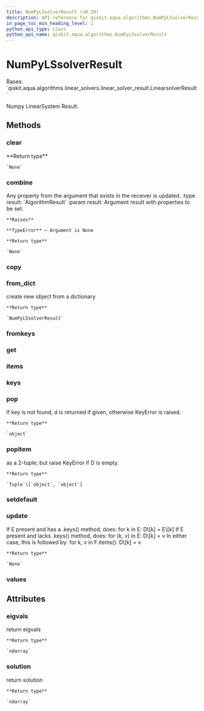 ```yaml
---
title: NumPyLSsolverResult (v0.29)
description: API reference for qiskit.aqua.algorithms.NumPyLSsolverResult in qiskit v0.29
in_page_toc_min_heading_level: 1
python_api_type: class
python_api_name: qiskit.aqua.algorithms.NumPyLSsolverResult
---
```


# NumPyLSsolverResult

<Class id="qiskit.aqua.algorithms.NumPyLSsolverResult" isDedicatedPage={true} github="https://github.com/qiskit-community/qiskit-aqua/tree/stable/0.9/qiskit/aqua/algorithms/linear_solvers/numpy_ls_solver.py" signature="NumPyLSsolverResult(a_dict=None)" modifiers="class">
  Bases: `qiskit.aqua.algorithms.linear_solvers.linear_solver_result.LinearsolverResult`

  Numpy LinearSystem Result.

  ## Methods

  <span id="qiskit-aqua-algorithms-numpylssolverresult-clear" />

  ### clear

  <Function id="qiskit.aqua.algorithms.NumPyLSsolverResult.clear" signature="NumPyLSsolverResult.clear()">
    **Return type**

    `None`
  </Function>

  <span id="qiskit-aqua-algorithms-numpylssolverresult-combine" />

  ### combine

  <Function id="qiskit.aqua.algorithms.NumPyLSsolverResult.combine" signature="NumPyLSsolverResult.combine(result)">
    Any property from the argument that exists in the receiver is updated. :type result: `AlgorithmResult` :param result: Argument result with properties to be set.

    **Raises**

    **TypeError** – Argument is None

    **Return type**

    `None`
  </Function>

  <span id="qiskit-aqua-algorithms-numpylssolverresult-copy" />

  ### copy

  <Function id="qiskit.aqua.algorithms.NumPyLSsolverResult.copy" signature="NumPyLSsolverResult.copy()" />

  <span id="qiskit-aqua-algorithms-numpylssolverresult-from-dict" />

  ### from\_dict

  <Function id="qiskit.aqua.algorithms.NumPyLSsolverResult.from_dict" signature="NumPyLSsolverResult.from_dict(a_dict)" modifiers="static">
    create new object from a dictionary

    **Return type**

    `NumPyLSsolverResult`
  </Function>

  <span id="qiskit-aqua-algorithms-numpylssolverresult-fromkeys" />

  ### fromkeys

  <Function id="qiskit.aqua.algorithms.NumPyLSsolverResult.fromkeys" signature="NumPyLSsolverResult.fromkeys(iterable, value=None)" modifiers="classmethod" />

  <span id="qiskit-aqua-algorithms-numpylssolverresult-get" />

  ### get

  <Function id="qiskit.aqua.algorithms.NumPyLSsolverResult.get" signature="NumPyLSsolverResult.get(k[, d]) → D[k] if k in D, else d. d defaults to None." />

  <span id="qiskit-aqua-algorithms-numpylssolverresult-items" />

  ### items

  <Function id="qiskit.aqua.algorithms.NumPyLSsolverResult.items" signature="NumPyLSsolverResult.items() → a set-like object providing a view on D’s items" />

  <span id="qiskit-aqua-algorithms-numpylssolverresult-keys" />

  ### keys

  <Function id="qiskit.aqua.algorithms.NumPyLSsolverResult.keys" signature="NumPyLSsolverResult.keys() → a set-like object providing a view on D’s keys" />

  <span id="qiskit-aqua-algorithms-numpylssolverresult-pop" />

  ### pop

  <Function id="qiskit.aqua.algorithms.NumPyLSsolverResult.pop" signature="NumPyLSsolverResult.pop(key, default=None)">
    If key is not found, d is returned if given, otherwise KeyError is raised.

    **Return type**

    `object`
  </Function>

  <span id="qiskit-aqua-algorithms-numpylssolverresult-popitem" />

  ### popitem

  <Function id="qiskit.aqua.algorithms.NumPyLSsolverResult.popitem" signature="NumPyLSsolverResult.popitem()">
    as a 2-tuple; but raise KeyError if D is empty.

    **Return type**

    `Tuple`\[`object`, `object`]
  </Function>

  <span id="qiskit-aqua-algorithms-numpylssolverresult-setdefault" />

  ### setdefault

  <Function id="qiskit.aqua.algorithms.NumPyLSsolverResult.setdefault" signature="NumPyLSsolverResult.setdefault(k[, d]) → D.get(k,d), also set D[k]=d if k not in D" />

  <span id="qiskit-aqua-algorithms-numpylssolverresult-update" />

  ### update

  <Function id="qiskit.aqua.algorithms.NumPyLSsolverResult.update" signature="NumPyLSsolverResult.update(*args, **kwargs)">
    If E present and has a .keys() method, does: for k in E: D\[k] = E\[k] If E present and lacks .keys() method, does: for (k, v) in E: D\[k] = v In either case, this is followed by: for k, v in F.items(): D\[k] = v

    **Return type**

    `None`
  </Function>

  <span id="qiskit-aqua-algorithms-numpylssolverresult-values" />

  ### values

  <Function id="qiskit.aqua.algorithms.NumPyLSsolverResult.values" signature="NumPyLSsolverResult.values() → an object providing a view on D’s values" />

  ## Attributes

  ### eigvals

  <Attribute id="qiskit.aqua.algorithms.NumPyLSsolverResult.eigvals">
    return eigvals

    **Return type**

    `ndarray`
  </Attribute>

  ### solution

  <Attribute id="qiskit.aqua.algorithms.NumPyLSsolverResult.solution">
    return solution

    **Return type**

    `ndarray`
  </Attribute>
</Class>

